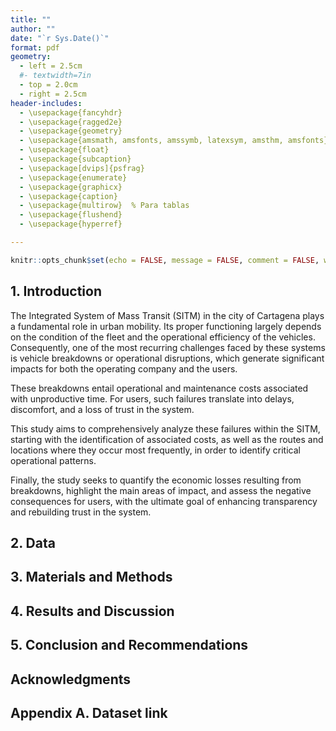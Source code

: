 ```yaml
---
title: ""
author: ""
date: "`r Sys.Date()`"
format: pdf
geometry:
  - left = 2.5cm
  #- textwidth=7in
  - top = 2.0cm
  - right = 2.5cm
header-includes:
  - \usepackage{fancyhdr} 
  - \usepackage{ragged2e} 
  - \usepackage{geometry} 
  - \usepackage{amsmath, amsfonts, amssymb, latexsym, amsthm, amsfonts} 
  - \usepackage{float} 
  - \usepackage{subcaption} 
  - \usepackage[dvips]{psfrag} 
  - \usepackage{enumerate} 
  - \usepackage{graphicx} 
  - \usepackage{caption} 
  - \usepackage{multirow}  % Para tablas
  - \usepackage{flushend} 
  - \usepackage{hyperref}

---
```


\renewcommand{\tablename}{Tabla}
\renewcommand{\figurename}{Figura}
\renewcommand{\refname}{References}

\renewcommand{\footrulewidth}{0.4pt}
\renewcommand{\headrulewidth}{0.4pt}
\hypersetup{
colorlinks=true,
linkcolor=blue,
filecolor=magenta,
urlcolor=cyan,
pdftitle={JORGE LUIS VILLALBA},
bookmarks=true,
pdfpagemode=FullScreen,
}


```r
knitr::opts_chunk$set(echo = FALSE, message = FALSE, comment = FALSE, warning = FALSE)
```


\pagestyle{fancy}
\fancyhead[R]{}
\fancyhead[L]{\footnotesize{Caso de estudios }}
\fancyfoot[L]{\includegraphics[height=0.5cm]{imagenes/logoc.png}}
\fancyfoot[R]{}



\title{
\LARGE
The Impact of SITM Vehicle Breakdowns on Economic Losses and Perceived Service Quality in Cartagena\\[0.5em]
Impacto de las varadas de vehículos del SITM en las pérdidas económicas y la percepción del servicio en Cartagena
}




\author{Alexander Sánchez González \thanks{ Universidad Tecnológica de
Bolívar, Colombia, e-mail: \url{sancheza@utb.edu.co}, ID: T00054514}
\and Amparo Hazbun Martinez \thanks{ Universidad Tecnológica de
Bolívar, Colombia, e-mail: \url{ahazbun@utb.edu.co}, ID: T000XXXXX}
\and Maria Mercedes Romero Racine \thanks{ Universidad Tecnológica de
Bolívar, Colombia, e-mail: \url{mracine@utb.edu.co}, ID: T000XXXXX}
\and Misael Jose Pastrana Fuentes \thanks{ Universidad Tecnológica de
Bolívar, Colombia, e-mail: \url{pastranam@utb.edu.co}, ID: T000XXXXX}
} 






\begin{@twocolumnfalse}
\maketitle

\begin{center}\rule{12cm}{0.3mm} \end{center}

\begin{center}
\textbf{Abstract} 
\end{center}
 
\justify

\textbf{Background:}

\textbf{Aims:} 

General Objective:

To analyze the impact of vehicle breakdowns within the Integrated System of Mass Transit (SITM) of the city of Cartagena on the economic losses of the operating company and on the perceived service quality by users.

Specific Objectives:

\begin{enumerate} 
  \item Identify the routes and locations with the highest frequency and costs of breakdowns. 
  \item Determine the main operational causes associated with breakdowns and their relationship with user satisfaction.    \item Quantify the economic losses caused by vehicle breakdowns in the SITM, taking into account operational and maintenance costs, as well as unproductive time. 
\end{enumerate}

\textbf{Methods:}

Analysis of breakdown records, analysis of economic losses, assessment of impact by route and location, statistical analysis.

\textbf{Results:}

\textbf{Conclusions:}



\textbf{\textit{Keywords:}}
Stranded, Economic losses, Service quality, Users, SITM (Integrated System of Mass Transit).


\begin{center}
\textbf{Resumen} 
\end{center}

\justify


\textbf{Antecedentes:}

\textbf{Objetivos:}

Objetivo general:

Analizar el impacto de las varadas de los vehículos del Sistema Integrado de Transporte Masivo (SITM) de la ciudad de Cartagena en las pérdidas económicas de la empresa operadora y en la calidad del servicio percibida por los usuarios.

Objetivos específicos:

\begin{enumerate}
    \item Identificar las rutas y ubicaciones con mayor frecuencia y costos de varadas.
    \item Determinar las principales causas operativas asociadas a las varadas y su relación con la satisfacción del usuario.
    \item Cuantificar las pérdidas económicas generadas por las varadas de los vehículos del SITM, considerando costos operativos, de mantenimiento y los tiempos improductivos.
\end{enumerate}

\textbf{Método:}

Análisis de registros de varadas, análisis de pérdidas económicas, evaluación del impacto por ruta y ubicación, análisis estadístico.

\textbf{Resultados:}
  
\textbf{Conclusión:}

\textbf{\textit{Palabras clave:}}
Varadas, Pérdidas económicas, Calidad del servicio, Usuarios, SITM (Sistema Integrado de Transporte Masivo).


\begin{center}\rule{12cm}{0.3mm} \end{center}
\end{@twocolumnfalse}


## 1. Introduction

The Integrated System of Mass Transit (SITM) in the city of Cartagena plays a fundamental role in urban mobility. Its proper functioning largely depends on the condition of the fleet and the operational efficiency of the vehicles. Consequently, one of the most recurring challenges faced by these systems is vehicle breakdowns or operational disruptions, which generate significant impacts for both the operating company and the users.

These breakdowns entail operational and maintenance costs associated with unproductive time. For users, such failures translate into delays, discomfort, and a loss of trust in the system.

This study aims to comprehensively analyze these failures within the SITM, starting with the identification of associated costs, as well as the routes and locations where they occur most frequently, in order to identify critical operational patterns.

Finally, the study seeks to quantify the economic losses resulting from breakdowns, highlight the main areas of impact, and assess the negative consequences for users, with the ultimate goal of enhancing transparency and rebuilding trust in the system.

## 2. Data

## 3. Materials and Methods
 
## 4. Results and Discussion

## 5. Conclusion and Recommendations

## Acknowledgments

## Appendix A. Dataset link

\newpage

\begin{thebibliography}{01}
\bibitem{jorge} Referencia n\'umero uno.
\bibitem{2} Referencia n\'umero dos.
\bibitem{3} Referencia n\'umero tres.
\bibitem{Baz} \textsc{Bazaraa, M.S., J.J. Jarvis} y \textsc{H.D. Sherali},
\textit{Programaci\'on lineal y flujo en redes}, segunda edici\'on,Limusa, M\'exico, DF, 2004.
\end{thebibliography}




